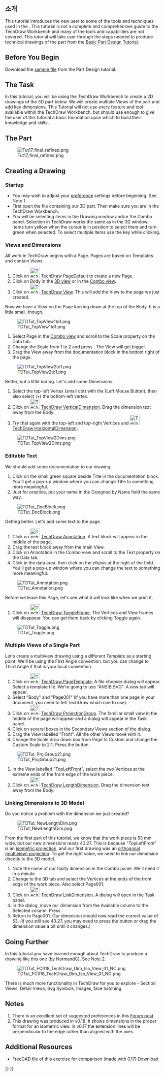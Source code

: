 <languages/>

{{TutorialInfo
|Topic=Modeling
|Level=Beginner
|Author=[[User:WandererFan|WandererFan]]
|Time=Less than an hour
|FCVersion=0.17 or higher
|Files=[https://github.com/FreeCAD/Examples/blob/master/Basic_Part_Design_Tutorial_Example_017_Files/Basic_Part_Design_Tutorial_017.fcstd?raw=true Basic Part Design for v0.17 Sample]<br />[https://github.com/FreeCAD/Examples/blob/master/Basic_TechDraw_Tutorial_Example_Files/Basic_TechDraw_Tutorial.fcstd?raw=true Basic TechDraw Tutorial Sample]
}}

<span id="Introduction"></span>
==소개==

This tutorial introduces the new user to some of the tools and techniques used in the {{KEY|[[Image:Workbench_TechDraw.svg|24px]] [[TechDraw_Workbench|Technical Drawing (TechDraw) Workbench]]}}. This tutorial is not a complete and comprehensive guide to the TechDraw Workbench and many of the tools and capabilities are not covered. This tutorial will take user through the steps needed to produce technical drawings of the part from the [[Basic_Part_Design_Tutorial|Basic Part Design Tutorial]].

== Before You Begin ==

Download the [https://github.com/FreeCAD/Examples/blob/master/Basic_Part_Design_Tutorial_Example_017_Files/Basic_Part_Design_Tutorial_017.fcstd?raw=true sample file] from the Part Design tutorial. 

== The Task ==

In this tutorial, you will be using the TechDraw Workbench to create a 2D drawings of the 3D part below. We will create multiple Views of the part and add key dimensions. This Tutorial will not use every feature and tool available within the TechDraw Workbench, but should use enough to give the user of this tutorial a basic foundation upon which to build their knowledge and skills. 

== The Part ==

[[Image:Tut17_final_refined.png|center]]

== Creating a Drawing ==

===Startup===

* You may wish to adjust your [[TechDraw_Preferences|preference]] settings before beginning. See Note 1.
* First open the file containing our 3D part. Then make sure you are in the TechDraw Workbench.
* You will be selecting items in the Drawing window and/or the Combo panel. Selection in TechDraw works the same as in the 3D window. Items turn yellow when the cursor is in position to select them and turn green when selected. To select multiple items use the {{KEY|Ctrl}} key while clicking.

===Views and Dimensions===

All work in TechDraw begins with a Page. Pages are based on Templates and contain Views.
 
# Click on [[Image:TechDraw_PageDefault.svg|32px]] [[TechDraw_PageDefault|TechDraw PageDefault]] to create a new Page.
# Click on Body in the [[3D_view|3D view]] or in the [[Combo_view|Combo view]].
# Click on [[Image:TechDraw_View.svg|32px]] [[TechDraw_View|TechDraw View]]. This will add the View to the page we just created.

Now we have a View on the Page looking down at the top of the Body. It is a little small, though. 

[[Image:TDTut_TopView1to1.png|center]]

# Select Page in the [[Combo_view|Combo view]] and scroll to the Scale property on the Data tab.
# Change the Scale from 1 to 2 and press {{KEY|Enter}}. The View will get bigger. 
# Drag the View away from the documentation block in the bottom right of the page.

[[Image:TDTut_TopView2to1.png|center]]

Better, but a little boring. Let's add some Dimensions.
# Select the top-left Vertex (small dot) with the {{KEY|LMB}} (Left Mouse Button), then also select ({{KEY|Ctrl}}+{{KEY|LMB}}) the bottom-left vertex.
# Click on [[Image:TechDraw_VerticalDimension.svg|32px]] [[TechDraw_VerticalDimension|TechDraw VerticalDimension]]. Drag the dimension text away from the Body.
# Try that again with the top-left and top-right Vertices and [[Image:TechDraw_HorizontalDimension.svg|32px]] [[TechDraw_HorizontalDimension|TechDraw HorizontalDimension]].

[[Image:TDTut_TopView2Dims.png|center]]

===Editable Text===

We should add some documentation to our drawing.

# Click on the small green square beside Title in the documentation block. You'll get a pop-up window where you can change Title to something more meaningful. 
# Just for practice, put your name in the Designed by Name field the same way. 

[[Image:TDTut_DocBlock.png|center]]

Getting better. Let's add some text to the page. 

# Click on [[Image:TechDraw_Annotation.svg|32px]] [[TechDraw_Annotation|TechDraw Annotation]]. A text block will appear in the middle of the page. 
# Drag the text block away from the main View.
# Click on Annotation in the Combo view and scroll to the Text property on the Data tab. 
#Click in the data area, then click on the ellipsis at the right of the field. You'll get a pop-up window where you can change the text to something more meaningful. 

[[Image:TDTut_Annotation.png|center]]

Before we leave this Page, let's see what it will look like when we print it.

# Click on [[Image:TechDraw_ToggleFrame.svg|32px]] [[TechDraw_ToggleFrame|TechDraw ToggleFrame]]. The Vertices and View frames will disappear. You can get them back by clicking Toggle again. 

[[Image:TDTut_Toggle.png|center]]

=== Multiple Views of a Single Part===

Let's create a multiview drawing using a different Template as a starting point. We'll be using the First Angle convention, but you can change to Third Angle if that is your local convention. 

# Click on [[Image:TechDraw_PageTemplate.svg|32px]] [[TechDraw_PageTemplate|TechDraw PageTemplate]]. A file chooser dialog will appear. Select a template file. We're going to use "ANSIB.SVG". A new tab will appear.
# Select "Body" and "Page001" (if you have more than one page in your document, you need to tell TechDraw which one to use).
# Click on [[Image:TechDraw_ProjectionGroup.svg|32px]] [[TechDraw_ProjectionGroup|TechDraw ProjectionGroup]]. The familiar small view in the middle of the page will appear and a dialog will appear in the Task panel.
# Click on several boxes in the Secondary Views section of the dialog. 
# Drag the View labelled "Front". All the other Views move with it. 
# Change the Scale drop down box from Page to Custom and change the Custom Scale to 2:1. Press the {{Button|OK}} button.

[[Image:TDTut_ProjGroup21.png|center]]

# In the View labelled "TopLeftFront", select the two Vertices at the extreme ends of the front edge of the work piece.
# Click on [[Image:TechDraw_LengthDimension.svg|32px]] [[TechDraw_LengthDimension|TechDraw LengthDimension]]. Drag the dimension text away from the Body.

===Linking Dimensions to 3D Model===

Do you notice a problem with the dimension we just created? 

[[Image:TDTut_NewLengthDim.png|center]]

From the first part of this tutorial, we know that the work piece is 53 mm wide, but our new dimensions reads 43.27. This is because "TopLeftFront" is an [https://en.wikipedia.org/wiki/Isometric_projection isometric projection], and our first drawing was an [https://en.wikipedia.org/wiki/Orthographic_projection orthogonal (multiview) projection]. To get the right value, we need to link our dimension directly to the 3D model. 

# Note the name of our faulty dimension in the Combo panel. We'll need it in a minute.
# Change to the 3D tab and select the Vertices at the ends of the front edge of the work piece. Also select Page001.
# Click on [[Image:TechDraw_LinkDimension.svg|32px]] [[TechDraw_LinkDimension|TechDraw LinkDimension]]. A dialog will open in the Task panel.
# In the dialog, move our dimension from the Available column to the Selected column. Press {{Button|OK}}.
# Return to Page001. Our dimension should now read the correct value of 53. (if you still see 43.27, you may need to press the {{Button|Recompute}} button or drag the dimension value a bit until it changes.)

== Going Further ==

In this tutorial you have learned enough about TechDraw to produce a drawing like this one (by [[User:Normandc|NormandC]]). See Note 2.

[[Image:TDTut_FC018_TechDraw_Dim_Iso_View_01_NC.png|center]]


There is much more functionality in TechDraw for you to explore - Section Views, Detail Views, Svg Symbols, Images, face hatching.

== Notes ==

# There is an excellent set of suggested preferences in this [https://www.forum.freecadweb.org/viewtopic.php?f=3&t=30083#p248189 Forum post].
# This drawing was produced in v0.18. It shows dimensions in the proper format for an isometric view. In v0.17 the extension lines will be perpendicular to the edge rather than aligned with the axes. 

== Additional Resources ==

*FreeCAD file of this exercise for comparison (made with 0.17) [https://github.com/FreeCAD/Examples/blob/master/Basic_TechDraw_Tutorial_Example_Files/Basic_TechDraw_Tutorial.fcstd?raw=true Download]


{{TechDraw Tools navi{{#translation:}}}}
{{Userdocnavi{{#translation:}}}}